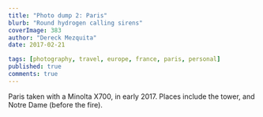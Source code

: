 ```yaml
---
title: "Photo dump 2: Paris"
blurb: "Round hydrogen calling sirens"
coverImage: 383
author: "Dereck Mezquita"
date: 2017-02-21

tags: [photography, travel, europe, france, paris, personal]
published: true
comments: true
---
```


Paris taken with a Minolta X700, in early 2017. Places include the tower, and Notre Dame (before the fire).

<br/>

<Figure src="/blog/20170221_photo-dump-2-paris/20170221_photoRoll2_1.jpg" />

<Figure src="/blog/20170221_photo-dump-2-paris/20170221_photoRoll2_2.jpg" />

<Figure src="/blog/20170221_photo-dump-2-paris/20170221_photoRoll2_3.jpg" />

<Figure src="/blog/20170221_photo-dump-2-paris/20170221_photoRoll2_4.jpg" />

<Figure src="/blog/20170221_photo-dump-2-paris/20170221_photoRoll2_5.jpg" />

<Figure src="/blog/20170221_photo-dump-2-paris/20170221_photoRoll2_6.jpg" />


<Figure src="/blog/20170221_photo-dump-2-paris/20170221_photoRoll4_1.jpg" />

<Figure src="/blog/20170221_photo-dump-2-paris/20170221_photoRoll4_2.jpg" />

<Figure src="/blog/20170221_photo-dump-2-paris/20170221_photoRoll4_3.jpg" />

<Figure src="/blog/20170221_photo-dump-2-paris/20170221_photoRoll4_4.jpg" />

<Figure src="/blog/20170221_photo-dump-2-paris/20170221_photoRoll4_5.jpg" />

<Figure src="/blog/20170221_photo-dump-2-paris/20170221_photoRoll4_6.jpg" />
